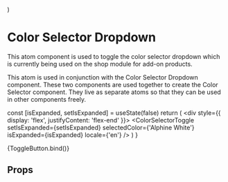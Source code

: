 


  <div style={{ height: '175px' }}>
    <ColorSelectorToggle {...args} />
  </div>
)

<Meta
  title='Components/Color Selector/Toggle'
  component={ColorSelectorToggle}
/>

# Color Selector Dropdown

This atom component is used to toggle the color selector dropdown which is currently being used on the shop module for add-on products.

This atom is used in conjunction with the Color Selector Dropdown component. These two components are used together to create the Color Selector component. They live as separate atoms so that they can be used in other components freely.

  const [isExpanded, setIsExpanded] = useState(false)
  return (
    <div style={{ display: 'flex', justifyContent: 'flex-end' }}>
      <ColorSelectorToggle
        setIsExpanded={setIsExpanded}
        selectedColor={'Alphine White'}
        isExpanded={isExpanded}
        locale={'en'}
      />
    </div>
  )
}

<Canvas>
  <Story name='Color Selector Toggle'>{ToggleButton.bind()}</Story>
</Canvas>

## Props

<ArgsTable of={ColorSelectorToggle} />
